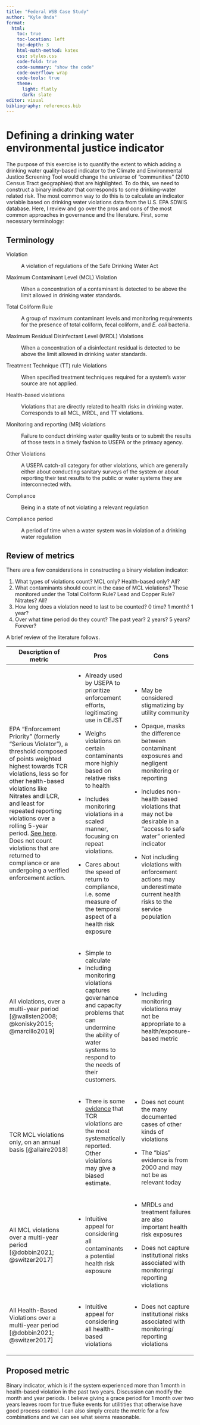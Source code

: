 ```yaml
---
title: "Federal WSB Case Study"
author: "Kyle Onda"
format: 
  html:
    toc: true
    toc-location: left
    toc-depth: 3
    html-math-method: katex
    css: styles.css
    code-fold: true
    code-summary: "show the code"
    code-overflow: wrap
    code-tools: true
    theme: 
      light: flatly
      dark: slate
editor: visual
bibliography: references.bib
---
```


<!-- # Initialization -->

<!-- We require the following packages: -->

<!-- ```{r} -->

<!-- #| echo: false -->

<!-- #| include: false -->

<!-- library(tidyverse) -->

<!-- library(sf) -->

<!-- library(mapview) -->

<!-- library(qs) -->

<!-- ``` -->

<!-- ## Download SDWIS Violations Data -->

<!-- Here we download all of the SDWIS data, and save to a compressed local file -->

<!-- ```{r} -->

<!-- #| eval: false -->

<!-- download.file(url = "https://echo.epa.gov/files/echodownloads/SDWA_latest_downloads.zip", -->

<!--               destfile = "../data/sdwa.zip") -->

<!-- unzip("../data/sdwa.zip", exdir="../data/sdwa") -->

<!-- x <- readr::read_csv("../data/sdwa/SDWA_VIOLATIONS_ENFORCEMENT.csv") -->

<!-- qsave(x,"../data/viol.qs") -->

<!-- ``` -->

<!-- ## Download TEMM Data -->

<!-- Here we download the service boundaries layer, saving to a local compressed file -->

<!-- ```{r} -->

<!-- #| eval: false -->

<!-- temm <- sf::read_sf("https://www.hydroshare.org/resource/6f3386bb4bc945028391cfabf1ea252e/data/contents/temm_layer_v1.0.0/temm.geojson") -->

<!-- qsave(temm, "../data/temm.qs") -->

<!-- ``` -->

<!-- ## Load compressed data -->

<!-- Here we load the compressed data -->

<!-- ```{r} -->

<!-- v <- qread("../data/viol.qs") -->

<!-- g <- qread("../data/temm.qs") -->

<!-- ``` -->

# Defining a drinking water environmental justice indicator

The purpose of this exercise is to quantify the extent to which adding a drinking water quality-based indicator to the Climate and Environmental Justice Screening Tool would change the universe of "communities" (2010 Census Tract geographies) that are highlighted. To do this, we need to construct a binary indicator that corresponds to some drinking-water related risk. The most common way to do this is to calculate an indicator variable based on drinking water violations data from the U.S. EPA SDWIS database. Here, I review and go over the pros and cons of the most common approaches in governance and the literature. First, some necessary terminology:

## Terminology

Violation

:   A violation of regulations of the Safe Drinking Water Act

Maximum Contaminant Level (MCL) Violation

:   When a concentration of a contaminant is detected to be above the limit allowed in drinking water standards.

Total Coliform Rule

:   A group of maximum contaminant levels and monitoring requirements for the presence of total coliform, fecal coliform, and *E. coli* bacteria.

Maximum Residual Disinfectant Level (MRDL) Violations

:   When a concentration of a disinfectant residual is detected to be above the limit allowed in drinking water standards.

Treatment Technique (TT) rule Violations

:   When specified treatment techniques required for a system's water source are not applied.

Health-based violations

:   Violations that are directly related to health risks in drinking water. Corresponds to all MCL, MRDL, and TT violations.

Monitoring and reporting (MR) violations

:   Failure to conduct drinking water quality tests or to submit the results of those tests in a timely fashion to USEPA or the primacy agency.

Other Violations

:   A USEPA catch-all category for other violations, which are generally either about conducting sanitary surveys of the system or about reporting their test results to the public or water systems they are interconnected with.

Compliance

:   Being in a state of not violating a relevant regulation

Compliance period

:   A period of time when a water system was in violation of a drinking water regulation

## Review of metrics

There are a few considerations in constructing a binary violation indicator:

1.  What types of violations count? MCL only? Health-based only? All?
2.  What contaminants should count in the case of MCL violations? Those monitored under the Total Coliform Rule? Lead and Copper Rule? Nitrates? All?
3.  How long does a violation need to last to be counted? 0 time? 1 month? 1 year?
4.  Over what time period do they count? The past year? 2 years? 5 years? Forever?

A brief review of the literature follows.

+-------------------------------------------------------------------------------------------------------------------------------------------------------------------------------------------------------------------------------------------------------------------------------------------------------------------------------------------------------------------------------------------------------------------------------------------------------------------------------------+-----------------------------------------------------------------------------------------------------------------------------------------------------------------------------------------------+------------------------------------------------------------------------------------------------------------------------+
| Description of metric                                                                                                                                                                                                                                                                                                                                                                                                                                                               | Pros                                                                                                                                                                                          | Cons                                                                                                                   |
+=====================================================================================================================================================================================================================================================================================================================================================================================================================================================================================+===============================================================================================================================================================================================+========================================================================================================================+
| EPA "Enforcement Priority" (formerly "Serious Violator"), a threshold composed of points weighted highest towards TCR violations, less so for other health-based violations like Nitrates andl LCR, and least for repeated reporting violations over a rolling 5-year period. [See here](https://www.epa.gov/sites/default/files/documents/drinking_water_erp_2009.pdf). Does not count violations that are returned to compliance or are undergoing a verified enforcement action. | -   Already used by USEPA to prioritize enforcement efforts, legitimating use in CEJST                                                                                                        | -   May be considered stigmatizing by utility community                                                                |
|                                                                                                                                                                                                                                                                                                                                                                                                                                                                                     |                                                                                                                                                                                               |                                                                                                                        |
|                                                                                                                                                                                                                                                                                                                                                                                                                                                                                     | -   Weighs violations on certain contaminants more highly based on relative risks to health                                                                                                   | -   Opaque, masks the difference between contaminant exposures and negligent monitoring or reporting                   |
|                                                                                                                                                                                                                                                                                                                                                                                                                                                                                     |                                                                                                                                                                                               |                                                                                                                        |
|                                                                                                                                                                                                                                                                                                                                                                                                                                                                                     | -   Includes monitoring violations in a scaled manner, focusing on repeat violations.                                                                                                         | -   Includes non-health based violations that may not be desirable in a "access to safe water" oriented indicator      |
|                                                                                                                                                                                                                                                                                                                                                                                                                                                                                     |                                                                                                                                                                                               |                                                                                                                        |
|                                                                                                                                                                                                                                                                                                                                                                                                                                                                                     | -   Cares about the speed of return to compliance, i.e. some measure of the temporal aspect of a health risk exposure                                                                         | -   Not including violations with enforcement actions may underestimate current health risks to the service population |
+-------------------------------------------------------------------------------------------------------------------------------------------------------------------------------------------------------------------------------------------------------------------------------------------------------------------------------------------------------------------------------------------------------------------------------------------------------------------------------------+-----------------------------------------------------------------------------------------------------------------------------------------------------------------------------------------------+------------------------------------------------------------------------------------------------------------------------+
| All violations, over a multi-year period [@wallsten2008; @konisky2015; @marcillo2019]                                                                                                                                                                                                                                                                                                                                                                                               | -   Simple to calculate                                                                                                                                                                       | -   Including monitoring violations may not be appropriate to a health/exposure-based metric                           |
|                                                                                                                                                                                                                                                                                                                                                                                                                                                                                     | -   Including monitoring violations captures governance and capacity problems that can undermine the ability of water systems to respond to the needs of their customers.                     |                                                                                                                        |
+-------------------------------------------------------------------------------------------------------------------------------------------------------------------------------------------------------------------------------------------------------------------------------------------------------------------------------------------------------------------------------------------------------------------------------------------------------------------------------------+-----------------------------------------------------------------------------------------------------------------------------------------------------------------------------------------------+------------------------------------------------------------------------------------------------------------------------+
| TCR MCL violations only, on an annual basis [@allaire2018]                                                                                                                                                                                                                                                                                                                                                                                                                          | -   There is some [evidence](https://nepis.epa.gov/Exe/ZyPURL.cgi?Dockey=P100529K.TXT) that TCR violations are the most systematically reported. Other violations may give a biased estimate. | -   Does not count the many documented cases of other kinds of violations                                              |
|                                                                                                                                                                                                                                                                                                                                                                                                                                                                                     |                                                                                                                                                                                               |                                                                                                                        |
|                                                                                                                                                                                                                                                                                                                                                                                                                                                                                     |                                                                                                                                                                                               | -   The "bias" evidence is from 2000 and may not be as relevant today                                                  |
+-------------------------------------------------------------------------------------------------------------------------------------------------------------------------------------------------------------------------------------------------------------------------------------------------------------------------------------------------------------------------------------------------------------------------------------------------------------------------------------+-----------------------------------------------------------------------------------------------------------------------------------------------------------------------------------------------+------------------------------------------------------------------------------------------------------------------------+
| All MCL violations over a multi-year period [@dobbin2021; @switzer2017]                                                                                                                                                                                                                                                                                                                                                                                                             | -   Intuitive appeal for considering all contaminants a potential health risk exposure                                                                                                        | -   MRDLs and treatment failures are also important health risk exposures                                              |
|                                                                                                                                                                                                                                                                                                                                                                                                                                                                                     |                                                                                                                                                                                               |                                                                                                                        |
|                                                                                                                                                                                                                                                                                                                                                                                                                                                                                     |                                                                                                                                                                                               | -   Does not capture institutional risks associated with monitoring/ reporting violations                              |
+-------------------------------------------------------------------------------------------------------------------------------------------------------------------------------------------------------------------------------------------------------------------------------------------------------------------------------------------------------------------------------------------------------------------------------------------------------------------------------------+-----------------------------------------------------------------------------------------------------------------------------------------------------------------------------------------------+------------------------------------------------------------------------------------------------------------------------+
| All Health-Based Violations over a multi-year period [@dobbin2021; @switzer2017]                                                                                                                                                                                                                                                                                                                                                                                                    | -   Intuitive appeal for considering all health-based violations                                                                                                                              | -   Does not capture institutional risks associated with monitoring/ reporting violations                              |
+-------------------------------------------------------------------------------------------------------------------------------------------------------------------------------------------------------------------------------------------------------------------------------------------------------------------------------------------------------------------------------------------------------------------------------------------------------------------------------------+-----------------------------------------------------------------------------------------------------------------------------------------------------------------------------------------------+------------------------------------------------------------------------------------------------------------------------+

## Proposed metric

Binary indicator, which is if the system experienced more than 1 month in health-based violation in the past two years. Discussion can modify the month and year periods. I believe giving a grace period for 1 month over two years leaves room for true fluke events for utilitities that otherwise have good process control. I can also simply create the metric for a few combinations and we can see what seems reasonable.

